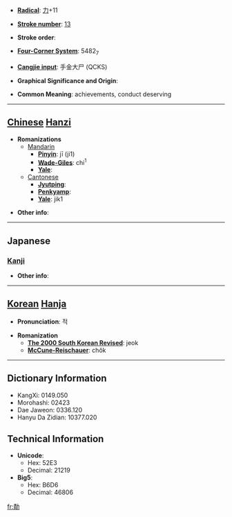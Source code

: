 * '''[[Wiktionary:Chinese radical index| Radical]]''': [[Wiktionary:Chinese radical index 力|力]]+11

* '''[[Wiktionary:Chinese total strokes index|Stroke number]]''': [[Wiktionary:Chinese total strokes index 13|13]]

* '''Stroke order''': 

* '''[[Wiktionary:Chinese four corner index|Four-Corner System]]''': 5482<sub>7</sub>

* '''[[Wiktionary:Chinese Cangjie index|Cangjie input]]''': 手金大尸 (QCKS)

* '''Graphical Significance and Origin''': 

* '''Common Meaning''': achievements, conduct deserving

----

== [[Chinese]] [[Hanzi]] ==

* '''Romanizations'''
** [[Mandarin]]
*** '''[[Pinyin]]''': jī (ji1)
*** '''[[Wade-Giles]]''': chi<sup>1</sup>
*** '''[[Yale]]''': 
**[[Cantonese]]
***'''[[Jyutping]]''':
***'''[[Penkyamp]]''': 
***'''[[Yale]]''': jik1

* '''Other info''': 

----

==Japanese==
===[[Kanji]]===
{{kanji|on readings=[[せき]] (seki), [[しゃく]] (shaku)
|kun readings=[[いさお]] (isao)
}}

* '''Other info''':  

----

== [[Korean]] [[Hanja]] ==

* '''Pronunciation''': 적

* '''Romanization'''
** '''[[The 2000 South Korean Revised Romanization|The 2000 South Korean Revised]]''': jeok
** '''[[McCune-Reischauer]]''': chŏk

----

== Dictionary Information ==

* KangXi: 0149.050
* Morohashi: 02423
* Dae Jaweon: 0336.120
* Hanyu Da Zidian: 10377.020

== Technical Information ==

* '''Unicode''':
** Hex: 52E3
** Decimal: 21219
* '''Big5''':
** Hex: B6D6
** Decimal: 46806

[[fr:勣]]